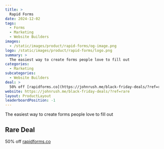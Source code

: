 ```yaml
---
title: >
  Rapid Forms
date: 2024-12-02
tags:
  - Forms
  - Marketing
  - Website Builders
images:
  - /static/images/product/rapid-forms/og-image.png
logo: /static/images/product/rapid-forms/logo.png
summary: >
  The easiest way to create forms people love to fill out
categories:
  - Marketing
subcategories:
  - Website Builders
deal: >
  50% off [rapidforms.co](https://johnrush.me/black-friday-deals/?ref=rare)
website: https://johnrush.me/black-friday-deals/?ref=rare
layout: ProductLayout
leaderboardPosition: -1
---
```

The easiest way to create forms people love to fill out

## Rare Deal

50% off [rapidforms.co](https://johnrush.me/black-friday-deals/?ref=rare)
